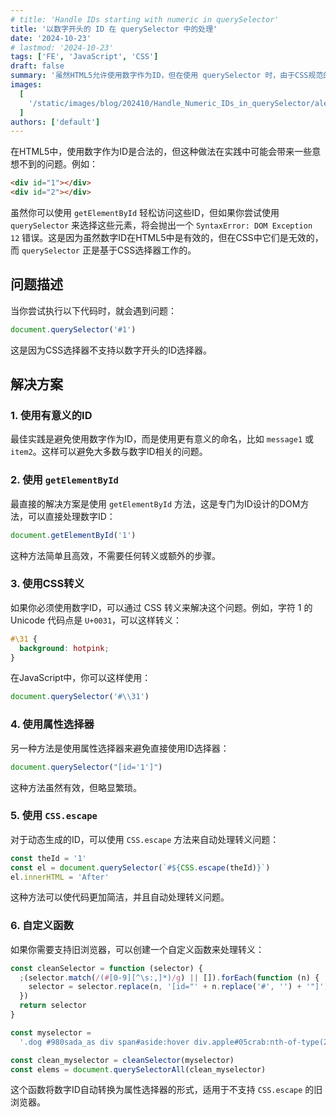 ```yaml
---
# title: 'Handle IDs starting with numeric in querySelector'
title: '以数字开头的 ID 在 querySelector 中的处理'
date: '2024-10-23'
# lastmod: '2024-10-23'
tags: ['FE', 'JavaScript', 'CSS']
draft: false
summary: '虽然HTML5允许使用数字作为ID，但在使用 querySelector 时，由于CSS规范的限制，需要采取额外步骤来正确选择这些元素 ...'
images:
  [
    '/static/images/blog/202410/Handle_Numeric_IDs_in_querySelector/alex-moliski-cYM8Y3etmg-unsplash.webp',
  ]
authors: ['default']
---
```


在HTML5中，使用数字作为ID是合法的，但这种做法在实践中可能会带来一些意想不到的问题。例如：

```html showLineNumbers
<div id="1"></div>
<div id="2"></div>
```

虽然你可以使用 `getElementById` 轻松访问这些ID，但如果你尝试使用 `querySelector` 来选择这些元素，将会抛出一个 `SyntaxError: DOM Exception 12` 错误。这是因为虽然数字ID在HTML5中是有效的，但在CSS中它们是无效的，而 `querySelector` 正是基于CSS选择器工作的。

## 问题描述

当你尝试执行以下代码时，就会遇到问题：

```js showLineNumbers
document.querySelector('#1')
```

这是因为CSS选择器不支持以数字开头的ID选择器。

## 解决方案

### 1. 使用有意义的ID

最佳实践是避免使用数字作为ID，而是使用更有意义的命名，比如 `message1` 或 `item2`。这样可以避免大多数与数字ID相关的问题。

### 2. 使用 `getElementById`

最直接的解决方案是使用 `getElementById` 方法，这是专门为ID设计的DOM方法，可以直接处理数字ID：

```js showLineNumbers
document.getElementById('1')
```

这种方法简单且高效，不需要任何转义或额外的步骤。

### 3. 使用CSS转义

如果你必须使用数字ID，可以通过 CSS 转义来解决这个问题。例如，字符 1 的 Unicode 代码点是 `U+0031`，可以这样转义：

```css
#\31 {
  background: hotpink;
}
```

在JavaScript中，你可以这样使用：

```js showLineNumbers
document.querySelector('#\\31')
```

### 4. 使用属性选择器

另一种方法是使用属性选择器来避免直接使用ID选择器：

```js showLineNumbers
document.querySelector("[id='1']")
```

这种方法虽然有效，但略显繁琐。

### 5. 使用 `CSS.escape`

对于动态生成的ID，可以使用 `CSS.escape` 方法来自动处理转义问题：

```js showLineNumbers
const theId = '1'
const el = document.querySelector(`#${CSS.escape(theId)}`)
el.innerHTML = 'After'
```

这种方法可以使代码更加简洁，并且自动处理转义问题。

### 6. 自定义函数

如果你需要支持旧浏览器，可以创建一个自定义函数来处理转义：

```js showLineNumbers
const cleanSelector = function (selector) {
  ;(selector.match(/(#[0-9][^\s:,]*)/g) || []).forEach(function (n) {
    selector = selector.replace(n, '[id="' + n.replace('#', '') + '"]')
  })
  return selector
}

const myselector =
  '.dog #980sada_as div span#aside:hover div.apple#05crab:nth-of-type(2), .ginger #2_green_div, div.cupcake #darwin p#23434-346365-53453'

const clean_myselector = cleanSelector(myselector)
const elems = document.querySelectorAll(clean_myselector)
```

这个函数将数字ID自动转换为属性选择器的形式，适用于不支持 `CSS.escape` 的旧浏览器。
